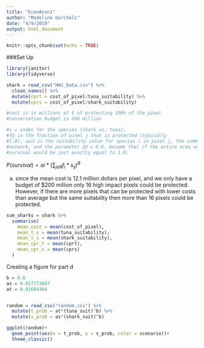 ```yaml
---
title: "EconAssn1"
author: "Madeline Gorchels"
date: "4/9/2019"
output: html_document
---
```


```r
knitr::opts_chunk$set(echo = TRUE)
```

###Set Up

```r
library(janitor)
library(tidyverse)
```

```r
shark = read_csv("HW1_Data.csv") %>% 
  clean_names() %>% 
  mutate(cprt = cost_of_pixel/tuna_suitability) %>% 
  mutate(cprs = cost_of_pixel/shark_suitability)

#cost is in millions of $ of protecting 100% of the pixel
#conservation budget is 200 million

#i = index for the species (shark vs. tuna), 
#𝑓𝑓𝑗𝑗 is the fraction of pixel j that is protected (typically
#1.0), 𝑠𝑠𝑖𝑖𝑖𝑖 is the suitability value for species i in pixel j, the summation is over all pixels in your reserve
#network, and the parameter 𝛽𝛽 = 0.6. Assume that if the entire area was conserved, the probability of
#survival would be just exactly equal to 1.0; 

```

$P(survival) = ai*(\sum_{jeR} f_i*s_{ij})^B$

a) since the mean cost is 12.1 million dollars per pixel, and we only have a budget of $200 million only 16 high impact pixels could be protected. However, if there are more pixels that can be protected with lower costs than average but the same suitability then more than 16 pixels could be protected. 
```r
sum_sharks = shark %>% 
  summarise(
    mean_cost = mean(cost_of_pixel),
    mean_t_s = mean(tuna_suitability),
    mean_s_s = mean(shark_suitability),
    mean_cpr_t = mean(cprt),
    mean_cpr_s = mean(cprs)
  )
```

Creating a figure for part d

```r


b = 0.6
as = 0.017773607
at = 0.01604304


random = read_csv("random.csv") %>% 
  mutate(t_prob = at*(tuna_suit)^b) %>% 
  mutate(s_prob = as*(shark_suit)^b)

ggplot(random)+
  geom_point(aes(x = t_prob, y = s_prob, color = scenario))+
  theme_classic()
```

